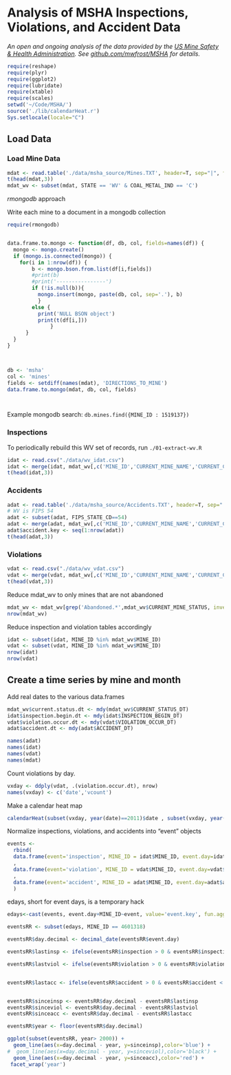 Analysis of MSHA Inspections, Violations, and Accident Data
========================================================

_An open and ongoing analysis of the data provided by the [US Mine Safety & Health Administration](http://www.msha.gov/OpenGovernmentData/OGIMSHA.asp). See [github.com/mwfrost/MSHA](https://github.com/mwfrost/MSHA) for details._

```r
require(reshape)
require(plyr)
require(ggplot2)
require(lubridate)
require(xtable)
require(scales)
setwd('~/Code/MSHA/')
source('./lib/calendarHeat.r')
Sys.setlocale(locale="C")
```
## Load Data

### Load Mine Data
```r
mdat <- read.table('./data/msha_source/Mines.TXT', header=T, sep="|", fill=T, as.is=c(1:59),quote="\"")
t(head(mdat,3))
mdat_wv <- subset(mdat, STATE == 'WV' & COAL_METAL_IND == 'C')

```

*rmongodb* approach

Write each mine to a document in a mongodb collection

```r
require(rmongodb)


data.frame.to.mongo <- function(df, db, col, fields=names(df)) {
  mongo <- mongo.create()
  if (mongo.is.connected(mongo)) {
    for(i in 1:nrow(df)) {
        b <- mongo.bson.from.list(df[i,fields])
        #print(b)
        #print('----------------')
        if (!is.null(b)){
          mongo.insert(mongo, paste(db, col, sep='.'), b)
          }
        else {
          print('NULL BSON object')
          print(t(df[i,]))
              }
      }  
  }
}



db <- 'msha'
col <- 'mines'
fields <- setdiff(names(mdat), 'DIRECTIONS_TO_MINE')
data.frame.to.mongo(mdat, db, col, fields)




```

Example mongodb search: `db.mines.find({MINE_ID : 1519137})`


### Inspections
To periodically rebuild this WV set of records, run `./01-extract-wv.R`
```r
idat <- read.csv("./data/wv_idat.csv")
idat <- merge(idat, mdat_wv[,c('MINE_ID','CURRENT_MINE_NAME','CURRENT_CONTROLLER_NAME')])
t(head(idat,3))
```

### Accidents
```r
adat <- read.table('./data/msha_source/Accidents.TXT', header=T, sep="|", fill=T, quote="\"",comment.char = "")
# WV is FIPS 54
adat <- subset(adat, FIPS_STATE_CD==54)
adat <- merge(adat, mdat_wv[,c('MINE_ID','CURRENT_MINE_NAME','CURRENT_CONTROLLER_NAME')])
adat$accident.key <- seq(1:nrow(adat))
t(head(adat,3))
```

### Violations

```r
vdat <- read.csv("./data/wv_vdat.csv")
vdat <- merge(vdat, mdat_wv[,c('MINE_ID','CURRENT_MINE_NAME','CURRENT_CONTROLLER_NAME')])
t(head(vdat,3))
```


Reduce mdat_wv to only mines that are not abandoned
```r
mdat_wv <- mdat_wv[grep('Abandoned.*',mdat_wv$CURRENT_MINE_STATUS, invert=TRUE),]
nrow(mdat_wv)
```
Reduce inspection and violation tables accordingly
```r
idat <- subset(idat, MINE_ID %in% mdat_wv$MINE_ID)
vdat <- subset(vdat, MINE_ID %in% mdat_wv$MINE_ID)
nrow(idat)
nrow(vdat)
```
## Create a time series by mine and month

Add real dates to the various data.frames

```r

mdat_wv$current.status.dt <- mdy(mdat_wv$CURRENT_STATUS_DT)
idat$inspection.begin.dt <- mdy(idat$INSPECTION_BEGIN_DT)
vdat$violation.occur.dt <- mdy(vdat$VIOLATION_OCCUR_DT)
adat$accident.dt <- mdy(adat$ACCIDENT_DT)

names(adat)
names(idat)
names(vdat)
names(mdat)
```

Count violations by day.

```r
vxday <- ddply(vdat, .(violation.occur.dt), nrow)
names(vxday) <- c('date','vcount')
```

Make a calendar heat map

```r
calendarHeat(subset(vxday, year(date)==2011)$date , subset(vxday, year(date)==2011)$vcount)

```


Normalize inspections, violations, and accidents into "event" objects

```r
events <- 
  rbind(
  data.frame(event='inspection', MINE_ID = idat$MINE_ID, event.day=idat$inspection.begin.dt, event.key=idat$EVENT_NO)
  ,
  data.frame(event='violation', MINE_ID = vdat$MINE_ID, event.day=vdat$violation.occur.dt,event.key=vdat$EVENT_NO) 
  ,
  data.frame(event='accident', MINE_ID = adat$MINE_ID, event.day=adat$accident.dt, event.key=adat$accident.key) 
  )

```
edays, short for event days, is a temporary hack


```r
edays<-cast(events, event.day+MINE_ID~event, value='event.key', fun.aggregate='min')

eventsRR <- subset(edays, MINE_ID == 4601318)

eventsRR$day.decimal <- decimal_date(eventsRR$event.day)

eventsRR$lastinsp <- ifelse(eventsRR$inspection > 0 & eventsRR$inspection < Inf, eventsRR$day.decimal , cummax(ifelse(eventsRR$inspection > 0 & eventsRR$inspection < Inf, eventsRR$day.decimal, 0))) 

eventsRR$lastviol <- ifelse(eventsRR$violation > 0 & eventsRR$violation < Inf, eventsRR$day.decimal , cummax(ifelse(eventsRR$violation > 0 & eventsRR$violation < Inf, eventsRR$day.decimal, 0))) 


eventsRR$lastacc <- ifelse(eventsRR$accident > 0 & eventsRR$accident < Inf, eventsRR$day.decimal , cummax(ifelse(eventsRR$accident > 0 & eventsRR$accident < Inf, eventsRR$day.decimal, 0))) 


eventsRR$sinceinsp <- eventsRR$day.decimal - eventsRR$lastinsp 
eventsRR$sinceviol <- eventsRR$day.decimal - eventsRR$lastviol
eventsRR$sinceacc <- eventsRR$day.decimal - eventsRR$lastacc

eventsRR$year <- floor(eventsRR$day.decimal)

ggplot(subset(eventsRR, year> 2000)) + 
  geom_line(aes(x=day.decimal - year, y=sinceinsp),color='blue') +
#  geom_line(aes(x=day.decimal - year, y=sinceviol),color='black') +
  geom_line(aes(x=day.decimal - year, y=sinceacc),color='red') +
 facet_wrap('year')

```
